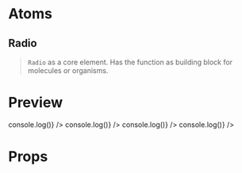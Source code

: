 
<Meta title="Forms/Radio" component={Radio} />

# Atoms

## Radio

> `Radio` as a core element. Has the function as building block for molecules or organisms.

# Preview

<Preview>
  <Story name="Radio">
    <StoriesDivider labels={['Unchecked', 'Checked', 'Unchecked - disabled', 'Checked - disabled']}>
      <Radio label="One way" onChange={() => console.log()} />
      <Radio checked label="One way" onChange={() => console.log()} />
      <Radio disabled label="One way" onChange={() => console.log()} />
      <Radio checked disabled label="One way" onChange={() => console.log()} />
    </StoriesDivider>
  </Story>
</Preview>

# Props

<Props of={Radio} />
